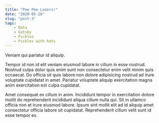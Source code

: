```yaml
---
title: "Pew Pew Lazers!"
date: "2020-05-28"
slug: "post-3"
tags:
    - Data
    - Gatsby
    - Pickles
    - Pickles with hats
---
```


Veniam qui pariatur id aliquip.

Tempor id non id elit veniam eiusmod labore in cillum in esse nostrud. Nostrud culpa dolor quis enim sunt non consectetur enim velit minim quis occaecat. Do officia sit quis labore non dolore adipisicing nostrud ad irure voluptate cupidatat in amet. Pariatur voluptate aliquip exercitation magna anim exercitation est culpa cupidatat.

Amet consequat ex cillum in anim. Incididunt tempor in exercitation dolore mollit do reprehenderit incididunt aliqua cillum nulla qui. Sit in ullamco officia non et irure eiusmod labore. Ipsum sint mollit elit ad id aliquip amet consectetur officia labore sit cupidatat. Reprehenderit cillum velit sunt id esse tempor ex.